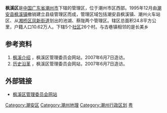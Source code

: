 {{coord|23|38|N|116|35|E|display=title}}
'''枫溪区'''是[[中华人民共和国|中国]][[广东省|广东省]][[潮州市|潮州市]]下辖的管理区，位于潮州市区西部。1995年12月由[[潮安县|潮安县]][[枫溪镇|枫溪镇]]撤销建立县级管理区而成，管理区域包括潮安县枫溪镇、潮州火车站区、从[[湘桥区|湘桥区]][[凤新街道|凤新街道]]划出的池湖、蔡陇两个管理区。辖区总面积24.8平方公里，户籍人口10.62万人。下辖5个[[社区|社区]]26个村。与古巷镇相邻的是长美乡

==参考资料==
#[http://www.fengxi.gov.cn/cqgm/fxjs.asp 枫溪介绍] {{Wayback|url=http://www.fengxi.gov.cn/cqgm/fxjs.asp |date=20100417163244 }}，枫溪区管理委员会网站，2007年6月7日造访。
#[http://www.fengxi.gov.cn/cqgm/lsyg.asp 历史沿革] {{Wayback|url=http://www.fengxi.gov.cn/cqgm/lsyg.asp |date=20100417163917 }}，枫溪区管理委员会网站，2007年6月7日造访。

==外部链接==
*[http://www.fengxi.gov.cn/ 枫溪区管理委员会网站] {{Wayback|url=http://www.fengxi.gov.cn/ |date=20201127032806 }}

{{廣東省潮州市潮安區行政區劃}}
{{潮州市行政区划}}
{{广东行政区划}}

[[Category:潮安区|Category:潮安区]]
[[Category:潮州地理|Category:潮州地理]]
[[Category:潮州行政区划|Category:潮州行政区划]]
[[Category:县级行政管理区|粤]]